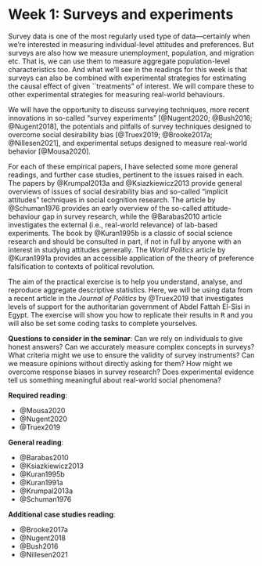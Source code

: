 # Week 1: Surveys and experiments {.unnumbered}

Survey data is one of the most regularly used type of data---certainly when we're interested in measuring individual-level attitudes and preferences. But surveys are also how we measure unemployment, population, and migration etc. That is, we can use them to measure aggregate population-level characteristics too. And what we'll see in the readings for this week is that surveys can also be combined with experimental strategies for estimating the causal effect of given ``treatments" of interest. We will compare these to other experimental strategies for measuring real-world behaviours.

We will have the opportunity to discuss surveying techniques, more recent innovations in so-called "survey experiments" [@Nugent2020; @Bush2016; @Nugent2018], the potentials and pitfalls of survey techniques designed to overcome social desirability bias [@Truex2019; @Brooke2017a; @Nillesen2021], and experimental setups designed to measure real-world behavior [@Mousa2020]. 

For each of these empirical papers, I have selected some more general readings, and further case studies, pertinent to the issues raised in each. The papers by @Krumpal2013a and @Ksiazkiewicz2013 provide general overviews of issues of social desirability bias and so-called "implicit attitudes" techniques in social cognition research. The article by @Schuman1976 provides an early overview of the so-called attitude-behaviour gap in survey research, while the @Barabas2010 article investigates the external (i.e., real-world relevance) of lab-based experiments. The book by @Kuran1995b is a classic of social science research and should be consulted in part, if not in full by anyone with an interest in studying attitudes generally. The *World Politics* article by @Kuran1991a provides an accessible application of the theory of preference falsification to contexts of political revolution.

The aim of the practical exercise is to help you understand, analyse, and reproduce aggregate descriptive statistics. Here, we will be using data from a recent article in the *Journal of Politics* by @Truex2019 that investigates levels of support for the authoritarian government of Abdel Fattah El-Sisi in Egypt. The exercise will show you how to replicate their results in <tt>R</tt> and you will also be set some coding tasks to complete yourselves.

**Questions to consider in the seminar**: Can we rely on individuals to give honest answers? Can we accurately measure complex concepts in surveys? What criteria might we use to ensure the validity of survey instruments? Can we measure opinions without directly asking for them? How might we overcome response biases in survey research? Does experimental evidence tell us something meaningful about real-world social phenomena?

**Required reading**:

- @Mousa2020
- @Nugent2020
- @Truex2019

**General reading**:

- @Barabas2010
- @Ksiazkiewicz2013
- @Kuran1995b
- @Kuran1991a
- @Krumpal2013a
- @Schuman1976

**Additional case studies reading**:

- @Brooke2017a
- @Nugent2018
- @Bush2016
- @Nillesen2021

